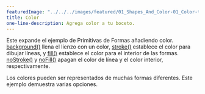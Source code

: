 ---
featuredImage: "../../../images/featured/01_Shapes_And_Color-01_Color-thumbnail.png"
title: Color
one-line-description: Agrega color a tu boceto.
---

Este expande el ejemplo de Primitivas de Formas añadiendo 
color.
<a href="https://p5js.org/reference/#/p5/background" target="_blank">background()</a>
llena el lienzo con un color,
<a href="https://p5js.org/reference/#/p5/stroke" target="_blank">stroke()</a>
establece el color para dibujar líneas, y
<a href="https://p5js.org/reference/#/p5/fill" target="_blank">fill()</a>
establece el color para el interior de las formas.
<a href="https://p5js.org/reference/#/p5/noFill" target="_blank">noStroke()</a> y
<a href="https://p5js.org/reference/#/p5/noFill" target="_blank">noFill()</a>
apagan el color de línea y el color interior, respectivamente.

Los colores pueden ser representados de muchas formas diferentes. Este ejemplo demuestra varias opciones.
